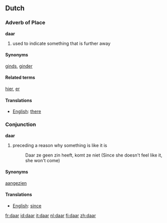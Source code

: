 ==Dutch==

{{rfc}} <!-- "Adverb of Place" and "Don't know Part Of Speech" are not valid 3rd level headers.-->

===Adverb of Place===
'''daar'''
# used to indicate something that is further away

====Synonyms====
[[ginds]], [[ginder]]

====Related terms====
[[hier]], [[er]]

====Translations====
*[[English]]: [[there]]

===Conjunction===
'''daar'''

# preceding a reason why something is like it is
#: Daar ze geen zin heeft, komt ze niet (Since she doesn't feel like it, she won't come)

====Synonyms====
[[aangezien]]

====Translations====
*[[English]]: [[since]]

[[fr:daar]]
[[id:daar]]
[[it:daar]]
[[nl:daar]]
[[fi:daar]]
[[zh:daar]]